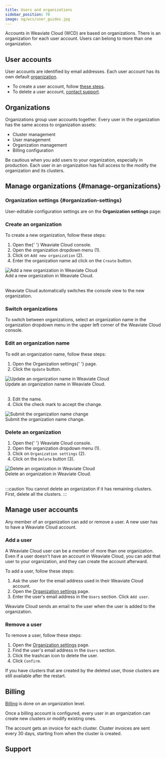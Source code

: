 ```yaml
---
title: Users and organizations
sidebar_position: 70
image: og/wcs/user_guides.jpg
---
```



Accounts in Weaviate Cloud (WCD) are based on organizations. There is an organization for each user account. Users can belong to more than one organization.

## User accounts

User accounts are identified by email addresses. Each user account has its own default [organization](#organizations).

- To create a user account, follow [these steps](/developers/wcs/platform/create-account).
- To delete a user account, [contact support](mailto:support@weaviate.io).

## Organizations

Organizations group user accounts together. Every user in the organization has the same access to organization assets:

- Cluster management
- User management
- Organization management
- Billing configuration

Be cautious when you add users to your organization, especially in production. Each user in an organization has full access to the modify the organization and its clusters.

## Manage organizations {#manage-organizations}

### Organization settings {#organization-settings}

User-editable configuration settings are on the **Organization settings** page:


<EditOrganization/>

### Create an organization

To create a new organization, follow these steps:


<div class="row">
  <div class="col col--6">
    <ol>
      <li>
        Open the{' '}
        <Link to="https://console.weaviate.cloud">Weaviate Cloud console</Link>.
      </li>
      <li>
         Open the organization dropdown menu (<span class="callout">1</span>).
      </li>
      <li>
        Click on <code>Add new organization</code> (<span class="callout">2</span>).
      </li>
      <li>
    Enter the organization name ad click on the <code>Create</code> button.
  </li>
    </ol>
  </div>
  <div class="col col--6">
    <div class="card">
      <div class="card__image">
        <img src={AddOrganization} alt="Add a new organization in Weaviate Cloud" />
      </div>
      <div class="card__body">
        Add a new organization in Weaviate Cloud.
      </div>
    </div>
  </div>
</div>
<br />

Weaviate Cloud automatically switches the console view to the new organization.

### Switch organizations

To switch between organizations, select an organization name in the organization dropdown menu in the upper left corner of the Weaviate Cloud console.

### Edit an organization name

To edit an organization name, follow these steps:

<div class="row">
  <div class="col col--6">
    <ol>
      <li>
        Open the <Link to="#organization-settings">Organization settings</Link>{' '}
        page.
      </li>
      <li>
        Click the <code>Update</code> button.
      </li>
    </ol>
  </div>
  <div class="col col--6">
    <div class="card">
      <div class="card__image">
        <img src={OrgUpdateName} alt="Update an organization name in Weaviate Cloud" />
      </div>
      <div class="card__body">Update an organization name in Weaviate Cloud.</div>
    </div>
  </div>
</div>
<br />
<div class="row">
  <div class="col col--6">
    <ol start="3">
      <li>Edit the name.</li>
      <li>Click the check mark to accept the change.</li>
    </ol>
  </div>
  <div class="col col--6">
    <div class="card">
      <div class="card__image">
        <img src={OrgUpdateCheckMark} alt="Submit the organization name change" />
      </div>
      <div class="card__body">Submit the organization name change.</div>
    </div>
  </div>
</div>

### Delete an organization


<div class="row">
  <div class="col col--4">
    <ol>
      <li>
        Open the{' '}
        <Link to="https://console.weaviate.cloud">Weaviate Cloud console</Link>.
      </li>
      <li>
         Open the organization dropdown menu (<span class="callout">1</span>).
      </li>
      <li>
        Click on <code>Organization settings</code> (<span class="callout">2</span>).
      </li>
      <li>
        Click on the <code>Delete</code> button (<span class="callout">3</span>).
      </li>
    </ol>
  </div>
  <div class="col col--8">
    <div class="card">
      <div class="card__image">
        <img src={DeleteOrganization} alt="Delete an organization in Weaviate Cloud" />
      </div>
      <div class="card__body">
        Delete an organization in Weaviate Cloud.
      </div>
    </div>
  </div>
</div>
<br />

:::caution
You cannot delete an organization if it has remaining clusters. First, delete all the clusters.
:::

## Manage user accounts

Any member of an organization can add or remove a user. A new user has to have a Weaviate Cloud account.

### Add a user

A Weaviate Cloud user can be a member of more than one organization. Even if a user doesn't have an account in Weaviate Cloud, you can add that user to your organization, and they can create the account afterward.

To add a user, follow these steps:

1. Ask the user for the email address used in their Weaviate Cloud account.
2. Open the [Organization settings](#organization-settings) page.
3. Enter the user's email address in the `Users` section. Click `Add user`.

Weaviate Cloud sends an email to the user when the user is added to the organization.

### Remove a user

To remove a user, follow these steps:

1. Open the [Organization settings](#organization-settings) page.
1. Find the user's email address in the `Users` section.
1. Click the trashcan icon to delete the user.
1. Click `Confirm`.

If you have clusters that are created by the deleted user, those clusters are still available after the restart.

## Billing

[Billing](/developers/wcs/platform/billing.mdx) is done on an organization level.

Once a billing account is configured, every user in an organization can create new clusters or modify existing ones.

The account gets an invoice for each cluster. Cluster invoices are sent every 30 days, starting from when the cluster is created.

## Support


<SupportAndTrouble />


<CustomScriptLoader />
